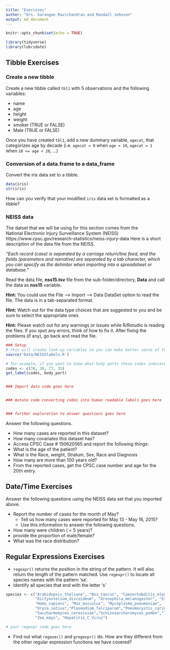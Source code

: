 ```yaml
---
title: "Exercises"
author: "Drs. Sarangan Ravichandran and Randall Johnson"
output: md_document
---
```


```r
knitr::opts_chunk$set(echo = TRUE)

library(tidyverse)
library(lubridate)
```

## <a name="tibbleEx"></a>Tibble Exercises

### Create a new tibble

Create a new tibble called `tbl1` with 5 observations and the following variables:

* name
* age
* height
* weight
* smoker (TRUE or FALSE)
* Male (TRUE or FALSE)

Once you have created `tbl1`, add a new dummary variable, `agecat`, that categorizes age by decade (i.e. `agecat = 0` when `age < 10`, `agecat = 1` when `10 <= age < 20`, ...)

### Conversion of a data.frame to a data_frame

Convert the iris data set to a tibble.

```r
data(iris)
str(iris)
```

How can you verify that your modified `iris` data set is formatted as a tibble?

### NEISS data 

The datset that we will be using for this section comes from the  
National Electronic Injury Surveillance System (NEISS)
https://www.cpsc.gov/research--statistics/neiss-injury-data 
Here is a short description of the data file from the NEISS. 

*"Each record (case) is separated by a carriage return/line feed, and the fields (parameters and narrative) are separated by a tab character, which you can specify as the delimiter when importing into a spreadsheet or database."*

Read the data file, **nss15.tsv** file from the sub-folder/directory, **Data** and call the data as **nss15** variable.

**Hint:** You could use the File --> Import --> Data DataSet option to read the file. The data is in a tab-separated format.

**Hint:** Watch out for the data type choices that are suggested to you and be sure to select the appropriate ones

**Hint:** Please watch out for any warnings or issues while R/Rstudio  is reading the files. If you spot any errors, think of how to fix it. After fixing the problems (if any), go back and read the file. 

```r
### Setup
# this will create look-up variables so you can make better sense of the codes in the data set
source('Data/NEISSlabels.R')

# for example, if you want to know what body parts these codes indicate...
codes <- c(30, 30, 77, 35)
get_label(codes, body_part)


### Import data code goes here


### mutate code converting codes into human readable labels goes here


### further exploration to answer questions goes here

```
 
Answer the following questions.

- How many cases are reported in this dataset?
- How many covariates this dataset has? 
- Access CPSC Case # 150620565 and report the following things:
- What is the age of the patient? 
- What is the Race, weight, Stratum, Sex, Race and Diagnosis
- How many are more than 100 years old?  
- From the reported cases, get the CPSC case number and age for the 20th entry.


## <a name="timeEx"></a>Date/Time Exercises

Answer the following questions using the NEISS data set that you imported above.

- Report the number of cases for the month of May? 
    - Tell us how many cases were reported for May 13 - May 16, 2015? 
    - Use this information to answer the following questions. 
- How many were children ( < 5 years)? 
- provide the proportion of male/female? 
- What was the race distribution? 

## <a name="regEx"></a>Regular Expressions Exercises

* `regexpr()` returns the position in the string of the pattern. It will also return the length of 
the pattern matched. Use `regexpr()` to locate all species names with the pattern 'sa'.
* Identify all species that end with the letter 's'

```r
species <- c("Arabidopsis_thaliana", "Bos_taurus", "Caenorhabditis_elegans", "Danio_rerio", 
             "Dictyostelium_discoideum", "Drosophila_melanogaster", "Escherichia_coli",
             "Homo_sapiens", "Mus_musculus", "Mycoplasma_pneumoniae",
             "Oryza_sativa","Plasmodium_falciparum","Pneumocystis_carinii","Rattus_norvegicus",
             "Saccharmomyces_cerevisiae","Schizosaccharomyces_pombe","Takifugu_rubripes","Xenopus_laevis",
             "Zea_mays", "Hepatitis_C_Virus")

# your regexpr code goes here
```

* Find out what `regexec()` and  `gregexpr()` do. How are they different from the other regular expression functions we have covered?
